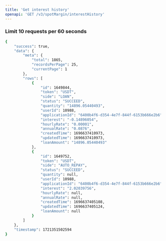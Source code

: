 ```yaml
---
title: 'Get interest history'
openapi: 'GET /v3/spotMargin/interestHistory'
---
```

### **Limit 10 requests per 60 seconds**



<ResponseExample>

```bash
{
    "success": true,
    "data": {
        "meta": {
            "total": 1865,
            "recordsPerPage": 25,
            "currentPage": 1
        },
        "rows": [
            {
                "id": 1649844,
                "token": "USDT",
                "side": "LOAN",
                "status": "SUCCEED",
                "quantity": "14896.05440493",
                "userId": 10988,
                "applicationId": "6400b4f6-d354-4e7f-844f-6153b666e2b6",
                "interest": "-0.14896054",
                "hourlyRate": "0.00001",
                "annualRate": "0.0876",
                "createdTime": 1696637410973,
                "updatedTime": 1696637410973,
                "loanAmount": "14896.05440493"
            },
            {
                "id": 1649752,
                "token": "USDT",
                "side": "AUTO_REPAY",
                "status": "SUCCEED",
                "quantity": null,
                "userId": 10988,
                "applicationId": "6400b4f6-d354-4e7f-844f-6153b666e2b6",
                "interest": "2.02039756",
                "hourlyRate": null,
                "annualRate": null,
                "createdTime": 1696637405108,
                "updatedTime": 1696637405124,
                "loanAmount": null
            }
        ]
    },
    "timestamp": 1721351502594
}

```

</ResponseExample>
